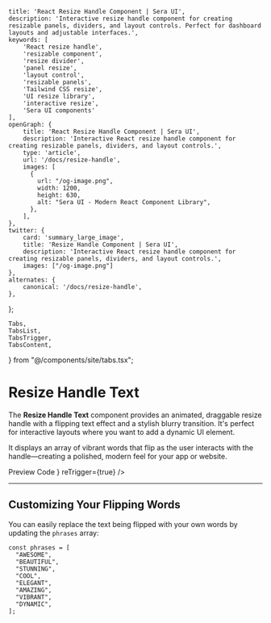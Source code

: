     title: 'React Resize Handle Component | Sera UI',
    description: 'Interactive resize handle component for creating resizable panels, dividers, and layout controls. Perfect for dashboard layouts and adjustable interfaces.',
    keywords: [
        'React resize handle',
        'resizable component',
        'resize divider',
        'panel resize',
        'layout control',
        'resizable panels',
        'Tailwind CSS resize',
        'UI resize library',
        'interactive resize',
        'Sera UI components'
    ],
    openGraph: {
        title: 'React Resize Handle Component | Sera UI',
        description: 'Interactive React resize handle component for creating resizable panels, dividers, and layout controls.',
        type: 'article',
        url: '/docs/resize-handle',
        images: [
          {
            url: "/og-image.png",
            width: 1200,
            height: 630,
            alt: "Sera UI - Modern React Component Library",
          },
        ],
    },
    twitter: {
        card: 'summary_large_image',
        title: 'Resize Handle Component | Sera UI',
        description: 'Interactive React resize handle component for creating resizable panels, dividers, and layout controls.',
        images: ["/og-image.png"]
    },
    alternates: {
        canonical: '/docs/resize-handle',
    },
};

    Tabs,
    TabsList,
    TabsTrigger,
    TabsContent,
} from "@/components/site/tabs.tsx";



# Resize Handle Text <AI dir="left"/>

The **Resize Handle Text** component provides an animated, draggable resize handle with a flipping text effect and a stylish blurry transition. It's perfect for interactive layouts where you want to add a dynamic UI element.

It displays an array of vibrant words that flip as the user interacts with the handle—creating a polished, modern feel for your app or website.

<Tabs defaultValue="preview" className="mt-4">
  <TabsList>
    <TabsTrigger value="preview">Preview</TabsTrigger>
    <TabsTrigger value="code">Code</TabsTrigger>
  </TabsList>
  <TabsContent value="preview">
    <ComponentRenderer component={<ResizeHandle />} reTrigger={true} />
  </TabsContent>
  <TabsContent value="code">
    <CodeBlock filePath="src/app/docs/resize-handle/resize-handle.tsx" />
  </TabsContent>
</Tabs>

---

## Customizing Your Flipping Words

You can easily replace the text being flipped with your own words by updating the `phrases` array:

```tsx
const phrases = [
  "AWESOME",
  "BEAUTIFUL",
  "STUNNING",
  "COOL",
  "ELEGANT",
  "AMAZING",
  "VIBRANT",
  "DYNAMIC",
];
